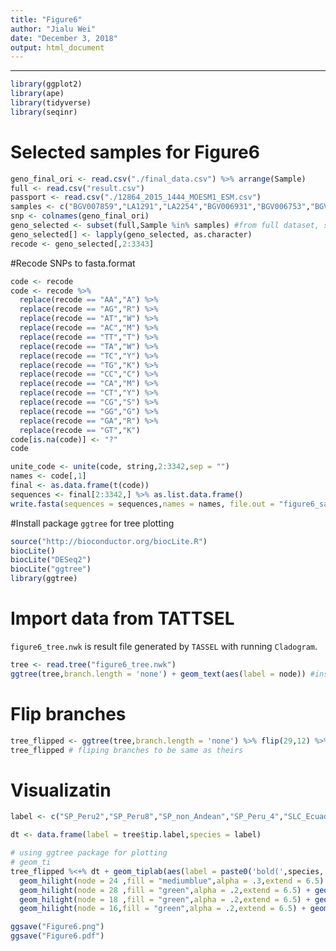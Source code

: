 ---
title: "Figure6"
author: "Jialu Wei"
date: "December 3, 2018"
output: html_document
---

---
```{r}
library(ggplot2)
library(ape)
library(tidyverse)
library(seqinr)
```
# Selected samples for Figure6
```{r}
geno_final_ori <- read.csv("./final_data.csv") %>% arrange(Sample)
full <- read.csv("result.csv")
passport <- read.csv("./12864_2015_1444_MOESM1_ESM.csv")
samples <- c("BGV007859","LA1291","LA2254","BGV006931","BGV006753","BGV007208","BGV007208","BGV007155","BGV007137","BGV009320","LA2181_inra","BGV006639","PI_128216","LA2725","LA2974","LA1322","LA1330","GLP44") #manually input sample_id
snp <- colnames(geno_final_ori)
geno_selected <- subset(full,Sample %in% samples) #from full dataset, select samples with SNPs
geno_selected[] <- lapply(geno_selected, as.character)
recode <- geno_selected[,2:3343]  
```
 
#Recode SNPs to fasta.format
```{r}
code <- recode
code <- recode %>%
  replace(recode == "AA","A") %>%
  replace(recode == "AG","R") %>%
  replace(recode == "AT","W") %>%
  replace(recode == "AC","M") %>%
  replace(recode == "TT","T") %>%
  replace(recode == "TA","W") %>%
  replace(recode == "TC","Y") %>%
  replace(recode == "TG","K") %>%
  replace(recode == "CC","C") %>%
  replace(recode == "CA","M") %>%
  replace(recode == "CT","Y") %>%
  replace(recode == "CG","S") %>%
  replace(recode == "GG","G") %>%
  replace(recode == "GA","R") %>%
  replace(recode == "GT","K") 
code[is.na(code)] <- "?" 
code

unite_code <- unite(code, string,2:3342,sep = "") 
names <- code[,1]
final <- as.data.frame(t(code))
sequences <- final[2:3342,] %>% as.list.data.frame()
write.fasta(sequences = sequences,names = names, file.out = "figure6_samples.fasta")
```

#Install package `ggtree` for tree plotting
```{r}
source("http://bioconductor.org/biocLite.R")
biocLite()
biocLite("DESeq2")
biocLite("ggtree")
library(ggtree)
```

# Import data from TATTSEL
`figure6_tree.nwk` is result file generated by `TASSEL` with running `Cladogram`.
```{r}
tree <- read.tree("figure6_tree.nwk")
ggtree(tree,branch.length = 'none') + geom_text(aes(label = node)) #inspect the figure with nodes labelled

```
# Flip branches
```{r}
tree_flipped <- ggtree(tree,branch.length = 'none') %>% flip(29,12) %>% flip(1,19) %>% flip(18,16) %>% flip(30,22)
tree_flipped # fliping branches to be same as theirs
```
# Visualizatin

```{r}
label <- c("SP_Peru2","SP_Peru8","SP_non_Andean","SP_Peru_4","SLC_Ecuador_1","SLC_Ecuador_3","SLC_Mesomeric","SLC_Peru2","SLC_Peru1","SP_Ecuador_3","SP_Ecuador_1","SP_Ecuador2","S.galapagense","S.neorickii","S.chmielewski","SP_Peru") #import tree information only contain sample name, to be same with their figure, I input the species name manually.

dt <- data.frame(label = tree$tip.label,species = label)

# using ggtree package for plotting
# geom_ti
tree_flipped %<+% dt + geom_tiplab(aes(label = paste0('bold(',species, ')~',label)),parse = T) +xlim(NA,18) + #add species name 
  geom_hilight(node = 24 ,fill = "mediumblue",alpha = .3,extend = 6.5) + geom_cladelabel(node=24, label="SLC", align=T, color='BLUE3',offset = 6.5, fontsize = 5, barsize = 1) + # highlight SLC group and put label aside
  geom_hilight(node = 28 ,fill = "green",alpha = .2,extend = 6.5) + geom_cladelabel(node=28, label="SP", align=T, color='GREEN',offset = 6.5, fontsize = 5, barsize = 1) + # highlight SP group and put label aside
  geom_hilight(node = 18 ,fill = "green",alpha = .2,extend = 6.5) + geom_cladelabel(node=18, label="SP", align=T, color='GREEN',offset = 6.5, fontsize = 5, barsize = 1) + 
  geom_hilight(node = 16,fill = "green",alpha = .2,extend = 6.5) + geom_cladelabel(node=16, label="SP", align=T, color='GREEN',offset = 6.5, fontsize = 5, barsize = 1)  

ggsave("Figure6.png")
ggsave("Figure6.pdf")

```

